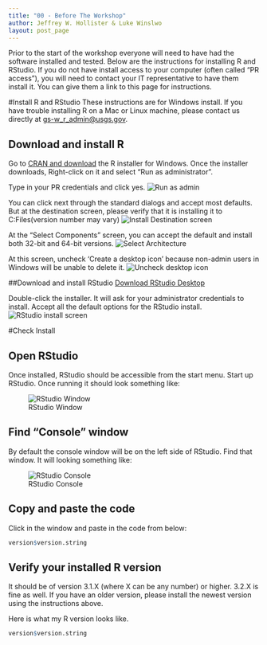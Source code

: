 ```yaml
---
title: "00 - Before The Workshop"
author: Jeffrey W. Hollister & Luke Winslwo
layout: post_page
---
```


Prior to the start of the workshop everyone will need to have had the software 
installed and tested.  Below are the instructions for installing R and RStudio. 
If you do not have install access to your computer (often called "PR access"), 
you will need to contact your IT representative to have them install it. You can 
give them a link to this page for instructions.

#Install R and RStudio
These instructions are for Windows install. If you have trouble installing R on a Mac or Linux machine, 
please contact us directly at [gs-w_r_admin@usgs.gov](mailto:gs-w_r_admin@usgs.gov).

## Download and install R
Go to [CRAN and download](http://cran.rstudio.com/bin/windows/base/) the R installer for Windows. 
Once the installer downloads, Right-click on it and select "Run as administrator". 

Type in your PR credentials and click yes.
![Run as admin](/introR/figure/install_open_as_admin.png)

You can click next through the standard dialogs and accept most defaults. But at the destination
screen, please verify that it is installing it to C:\Program Files\R (version number may vary)
![Install Destination screen](/introR/figure/install_destination.png)

At the "Select Components" screen, you can accept the default and install both 32-bit and 64-bit versions.
![Select Architecture](/introR/figure/install_arch_window.png)

At this screen, uncheck 'Create a desktop icon' because non-admin users in Windows will be unable to delete it.
![Uncheck desktop icon](/introR/figure/install_tasks.png)


##Download and install RStudio
[Download RStudio Desktop](http://www.rstudio.com/products/rstudio/download/)

Double-click the installer. It will ask for your administrator credentials to install. 
Accept all the default options for the RStudio install.
![RStudio install screen](/introR/figure/install_rstudio.png)

#Check Install

## Open RStudio
Once installed, RStudio should be accessible from the start menu.  Start up RStudio.  Once running it should look something like:

![RStudio Window](/introR/figure/rstudio.png)

## Find "Console" window
By default the console window will be on the left side of RStudio.  Find that window.  It will looking something like:  

![RStudio Console](/introR/figure/rstudio_console.png)

## Copy and paste the code
Click in the window and paste in the code from below:

```r
version$version.string
```

## Verify your installed R version
It should be of version 3.1.X (where X can be any number) or higher. 
3.2.X is fine as well. If you have an older version, please install the newest version 
using the instructions above.

Here is what my R version looks like.
```r
version$version.string
```




